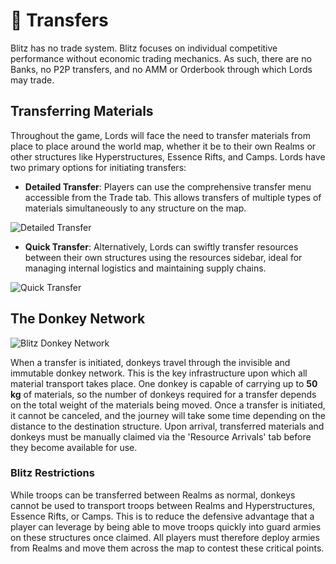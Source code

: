 
# 📜 Transfers

Blitz has no trade system. Blitz focuses on individual competitive performance without economic trading mechanics. As
such, there are no Banks, no P2P transfers, and no AMM or Orderbook through which Lords may trade.

## Transferring Materials

Throughout the game, Lords will face the need to transfer materials from place to place around the world map, whether it
be to their own Realms or other structures like Hyperstructures, Essence Rifts, and Camps. Lords have two primary
options for initiating transfers:

- **Detailed Transfer**: Players can use the comprehensive transfer menu accessible from the Trade tab. This allows
  transfers of multiple types of materials simultaneously to any structure on the map.

![Detailed Transfer](/gifs/transfer-all.gif)

- **Quick Transfer**: Alternatively, Lords can swiftly transfer resources between their own structures using the
  resources sidebar, ideal for managing internal logistics and maintaining supply chains.

![Quick Transfer](/gifs/transfer-own.gif)

## The Donkey Network

<img src="/images/covers/donkey-network.png" alt="Blitz Donkey Network" className="w-full rounded-lg my-6" />

When a transfer is initiated, donkeys travel through the invisible and immutable donkey network. This is the key
infrastructure upon which all material transport takes place. One donkey is capable of carrying up to **50 kg** of
materials, so the number of donkeys required for a transfer depends on the total weight of the materials being moved.
Once a transfer is initiated, it cannot be canceled, and the journey will take some time depending on the distance to
the destination structure. Upon arrival, transferred materials and donkeys must be manually claimed via the 'Resource
Arrivals' tab before they become available for use.

### Blitz Restrictions

While troops can be transferred between Realms as normal, donkeys cannot be used to transport troops between Realms and
Hyperstructures, Essence Rifts, or Camps. This is to reduce the defensive advantage that a player can leverage by being
able to move troops quickly into guard armies on these structures once claimed. All players must therefore deploy armies
from Realms and move them across the map to contest these critical points.
